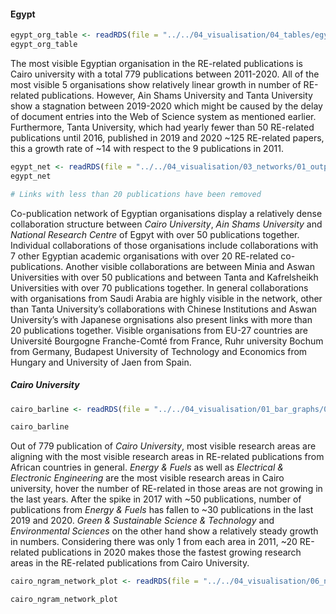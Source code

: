 #### Egypt

```r
egypt_org_table <- readRDS(file = "../../04_visualisation/04_tables/egypt_org_table.Rds")
egypt_org_table
```

The most visible Egyptian organisation in the RE-related publications is Cairo university with a total 779 publications between 2011-2020. All of the most visible 5 organisations show relatively linear growth in number of RE-related publications. However, Ain Shams University and Tanta University show a stagnation between 2019-2020 which might be caused by the delay of document entries into the Web of Science system as mentioned earlier. Furthermore, Tanta University, which had yearly fewer than 50 RE-related publications until 2016, published in 2019 and 2020 ~125 RE-related papers, this a growth rate of ~14 with respect to the 9 publications in 2011.

```r
egypt_net <- readRDS(file = "../../04_visualisation/03_networks/01_outputs/egypt_net.Rds")
egypt_net

```
```r
# Links with less than 20 publications have been removed
```


Co-publication network of Egyptian organisations display a relatively dense collaboration structure between *Cairo University*, *Ain Shams University* and *National Research Centre* of Egpyt with over 50 publications together. Individual collaborations of those organisations include collaborations with 7 other Egyptian academic organisations with over 20 RE-related co-publications. Another visible collaborations are between Minia and Aswan Universities with over 50 publications and between Tanta and Kafrelsheikh Universities with over 70 publications together.  In general collaborations with organisations from Saudi Arabia are highly visible in the network, other than Tanta University's collaborations with Chinese Institutions and Aswan University's with Japanese orgnisations also present links with more than 20 publications together. Visible organisations from EU-27 countries are Université Bourgogne Franche-Comté from France, Ruhr university Bochum from Germany, Budapest University of Technology and Economics from Hungary and University of Jaen from Spain.

##### Cairo University

```r
cairo_barline <- readRDS(file = "../../04_visualisation/01_bar_graphs/02_regions/cairo_ra_barline.Rds")

cairo_barline
```

Out of 779 publication of *Cairo University*, most visible research areas are aligning with the most visible research areas in RE-related publications from African countries in general. *Energy & Fuels* as well as *Electrical & Electronic Engineering* are the most visible research areas in Cairo university, hover the number of RE-related in those areas are not growing in the last years. After the spike in 2017 with ~50 publications, number of publications from *Energy & Fuels* has fallen to ~30 publications in the last 2019 and 2020. *Green & Sustainable Science & Technology* and *Environmental Sciences* on the other hand show a relatively steady growth in numbers. Considering there was only 1 from each area in 2011,  ~20 RE-related publications in 2020 makes those the fastest growing research areas in the RE-related publications from Cairo University.


```r
cairo_ngram_network_plot <- readRDS(file = "../../04_visualisation/06_ngrams/cairo_ngram_network_plot.Rds")

cairo_ngram_network_plot
```
